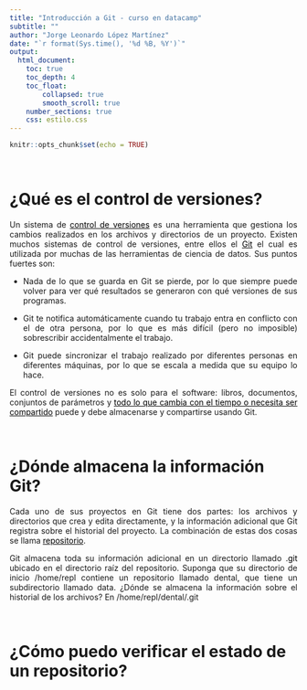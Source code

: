 ```yaml
---
title: "Introducción a Git - curso en datacamp"
subtitle: ""
author: "Jorge Leonardo López Martínez"
date: "`r format(Sys.time(), '%d %B, %Y')`"
output: 
  html_document:
    toc: true
    toc_depth: 4
    toc_float:
        collapsed: true
        smooth_scroll: true
    number_sections: true
    css: estilo.css
---
```


```r
knitr::opts_chunk$set(echo = TRUE)
```

<br>

# ¿Qué es el control de versiones?

<section style="text-align: justify;">

<p class="text-primary">Un sistema de <font color = "black"><u>control de versiones</u></font> es una herramienta que gestiona los cambios realizados en los archivos y directorios de un proyecto. Existen muchos sistemas de control de versiones, entre ellos el <font color = "black"><u>Git</u></font> el cual es utilizada por muchas de las herramientas de ciencia de datos. Sus puntos fuertes son:

+ Nada de lo que se guarda en Git se pierde, por lo que siempre puede volver para ver qué resultados se generaron con qué versiones de sus programas.

+ Git te notifica automáticamente cuando tu trabajo entra en conflicto con el de otra persona, por lo que es más difícil (pero no imposible) sobrescribir accidentalmente el trabajo.

+ Git puede sincronizar el trabajo realizado por diferentes personas en diferentes máquinas, por lo que se escala a medida que su equipo lo hace.

El control de versiones no es solo para el software: libros, documentos, conjuntos de parámetros y <font color = "black"><u>todo lo que cambia con el tiempo o necesita ser compartido</u></font> puede y debe almacenarse y compartirse usando Git.

</section>

<br>

# ¿Dónde almacena la información Git?

<section style="text-align: justify;">

Cada uno de sus proyectos en Git tiene dos partes: los archivos y directorios que crea y edita directamente, y la información adicional que Git registra sobre el historial del proyecto. La combinación de estas dos cosas se llama <font color = "black"><u>repositorio</u></font>.

Git almacena toda su información adicional en un directorio llamado <font color = "black">.git</font> ubicado en el directorio raíz del repositorio. Suponga que su directorio de inicio /home/repl contiene un repositorio llamado dental, que tiene un subdirectorio llamado data. ¿Dónde se almacena la información sobre el historial de los archivos? En /home/repl/dental/.git

</section>

<br>

# ¿Cómo puedo verificar el estado de un repositorio?

<section style="text-align: justify;">

</section>
